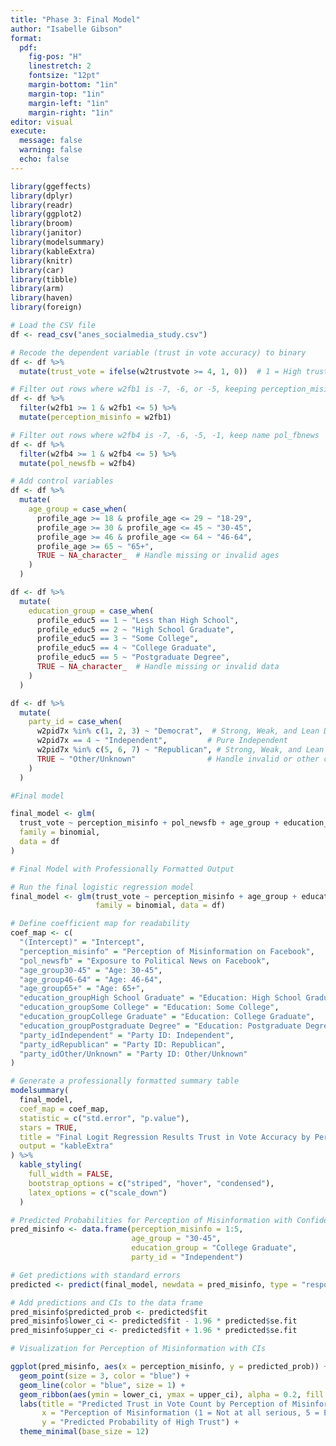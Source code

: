 ```yaml
---
title: "Phase 3: Final Model"
author: "Isabelle Gibson"
format: 
  pdf:
    fig-pos: "H"
    linestretch: 2
    fontsize: "12pt"
    margin-bottom: "1in"
    margin-top: "1in"
    margin-left: "1in"
    margin-right: "1in"
editor: visual
execute: 
  message: false
  warning: false
  echo: false
---
```


```r

library(ggeffects)
library(dplyr)
library(readr)
library(ggplot2)
library(broom)
library(janitor)
library(modelsummary)
library(kableExtra)
library(knitr)
library(car)         
library(tibble)    
library(arm)
library(haven)
library(foreign)

# Load the CSV file
df <- read_csv("anes_socialmedia_study.csv")
```

```r

# Recode the dependent variable (trust in vote accuracy) to binary
df <- df %>%
  mutate(trust_vote = ifelse(w2trustvote >= 4, 1, 0))  # 1 = High trust, 0 = Low trust

# Filter out rows where w2fb1 is -7, -6, or -5, keeping perception_misinfo as the variable name
df <- df %>%
  filter(w2fb1 >= 1 & w2fb1 <= 5) %>%
  mutate(perception_misinfo = w2fb1)

# Filter out rows where w2fb4 is -7, -6, -5, -1, keep name pol_fbnews
df <- df %>%
  filter(w2fb4 >= 1 & w2fb4 <= 5) %>%
  mutate(pol_newsfb = w2fb4)

# Add control variables
df <- df %>%
  mutate(
    age_group = case_when(
      profile_age >= 18 & profile_age <= 29 ~ "18-29",
      profile_age >= 30 & profile_age <= 45 ~ "30-45",
      profile_age >= 46 & profile_age <= 64 ~ "46-64",
      profile_age >= 65 ~ "65+",
      TRUE ~ NA_character_  # Handle missing or invalid ages
    )
  )

df <- df %>%
  mutate(
    education_group = case_when(
      profile_educ5 == 1 ~ "Less than High School",
      profile_educ5 == 2 ~ "High School Graduate",
      profile_educ5 == 3 ~ "Some College",
      profile_educ5 == 4 ~ "College Graduate",
      profile_educ5 == 5 ~ "Postgraduate Degree",
      TRUE ~ NA_character_  # Handle missing or invalid data
    )
  )

df <- df %>%
  mutate(
    party_id = case_when(
      w2pid7x %in% c(1, 2, 3) ~ "Democrat",  # Strong, Weak, and Lean Democrat
      w2pid7x == 4 ~ "Independent",         # Pure Independent
      w2pid7x %in% c(5, 6, 7) ~ "Republican", # Strong, Weak, and Lean Republican
      TRUE ~ "Other/Unknown"                # Handle invalid or other cases
    )
  )

```

```r
#Final model

final_model <- glm(
  trust_vote ~ perception_misinfo + pol_newsfb + age_group + education_group + party_id,
  family = binomial,
  data = df
)

# Final Model with Professionally Formatted Output

# Run the final logistic regression model
final_model <- glm(trust_vote ~ perception_misinfo + age_group + education_group + party_id, 
                   family = binomial, data = df)

# Define coefficient map for readability
coef_map <- c(
  "(Intercept)" = "Intercept",
  "perception_misinfo" = "Perception of Misinformation on Facebook",
  "pol_newsfb" = "Exposure to Political News on Facebook",
  "age_group30-45" = "Age: 30-45",
  "age_group46-64" = "Age: 46-64",
  "age_group65+" = "Age: 65+",
  "education_groupHigh School Graduate" = "Education: High School Graduate",
  "education_groupSome College" = "Education: Some College",
  "education_groupCollege Graduate" = "Education: College Graduate",
  "education_groupPostgraduate Degree" = "Education: Postgraduate Degree",
  "party_idIndependent" = "Party ID: Independent",
  "party_idRepublican" = "Party ID: Republican",
  "party_idOther/Unknown" = "Party ID: Other/Unknown"
)

# Generate a professionally formatted summary table
modelsummary(
  final_model,
  coef_map = coef_map,
  statistic = c("std.error", "p.value"),
  stars = TRUE,
  title = "Final Logit Regression Results Trust in Vote Accuracy by Perception of Misinfo on FB ",
  output = "kableExtra"
) %>%
  kable_styling(
    full_width = FALSE, 
    bootstrap_options = c("striped", "hover", "condensed"),
    latex_options = c("scale_down")
  )
```

```r

# Predicted Probabilities for Perception of Misinformation with Confidence Intervals
pred_misinfo <- data.frame(perception_misinfo = 1:5, 
                           age_group = "30-45", 
                           education_group = "College Graduate", 
                           party_id = "Independent")

# Get predictions with standard errors
predicted <- predict(final_model, newdata = pred_misinfo, type = "response", se.fit = TRUE)

# Add predictions and CIs to the data frame
pred_misinfo$predicted_prob <- predicted$fit
pred_misinfo$lower_ci <- predicted$fit - 1.96 * predicted$se.fit
pred_misinfo$upper_ci <- predicted$fit + 1.96 * predicted$se.fit

# Visualization for Perception of Misinformation with CIs

ggplot(pred_misinfo, aes(x = perception_misinfo, y = predicted_prob)) +
  geom_point(size = 3, color = "blue") +
  geom_line(color = "blue", size = 1) +
  geom_ribbon(aes(ymin = lower_ci, ymax = upper_ci), alpha = 0.2, fill = "blue") +
  labs(title = "Predicted Trust in Vote Count by Perception of Misinformation",
       x = "Perception of Misinformation (1 = Not at all serious, 5 = Extremely serious)",
       y = "Predicted Probability of High Trust") +
  theme_minimal(base_size = 12)

```
